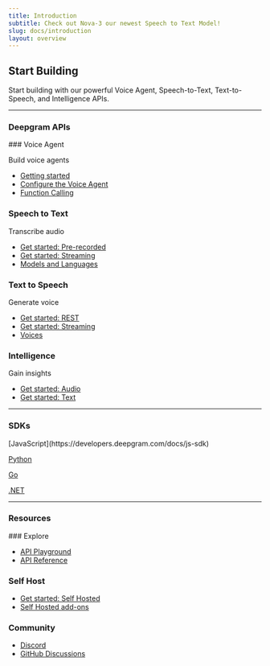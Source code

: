 ```yaml
---
title: Introduction
subtitle: Check out Nova-3 our newest Speech to Text Model!
slug: docs/introduction
layout: overview
---
```



## Start Building

Start building with our powerful Voice Agent, Speech-to-Text, Text-to-Speech, and Intelligence APIs.

***

### Deepgram APIs

<Card title="" href="https://developers.deepgram.com/docs/voice-agent">
  ### Voice Agent

  Build voice agents

  * [Getting started](https://developers.deepgram.com/docs/voice-agent)
  * [Configure the Voice Agent](https://developers.deepgram.com/docs/configure-voice-agent)
  * [Function Calling](https://developers.deepgram.com/docs/voice-agents-function-calling)

  ### Speech to Text

  Transcribe audio

  * [Get started: Pre-recorded](https://developers.deepgram.com/docs/pre-recorded-audio)
  * [Get started: Streaming](https://developers.deepgram.com/docs/live-streaming-audio)
  * [Models and Languages](https://developers.deepgram.com/docs/models-languages-overview)

  ### Text to Speech

  Generate voice

  * [Get started: REST](https://developers.deepgram.com/docs/text-to-speech)
  * [Get started: Streaming](https://developers.deepgram.com/docs/streaming-text-to-speech)
  * [Voices](https://developers.deepgram.com/docs/tts-models)

  ### Intelligence

  Gain insights

  * [Get started: Audio](https://developers.deepgram.com/docs/audio-intelligence)
  * [Get started: Text](https://developers.deepgram.com/docs/text-intelligence)
</Card>

***

### SDKs

<Card title="" href="https://developers.deepgram.com/docs/js-sdk">
  [JavaScript](https://developers.deepgram.com/docs/js-sdk)

  [ Python](https://developers.deepgram.com/docs/python-sdk)

  [ Go](https://developers.deepgram.com/docs/go-sdk)

  [ .NET](https://developers.deepgram.com/docs/dotnet-sdk)
</Card>

***

### Resources

<Card title="" href="https://playground.deepgram.com/">
  ### Explore

  * [API Playground](https://playground.deepgram.com/)
  * [API Reference](https://developers.deepgram.com/reference/deepgram-api-overview)

  ### Self Host

  * [Get started: Self Hosted](https://developers.deepgram.com/docs/self-hosted-introduction)
  * [Self Hosted add-ons](https://developers.deepgram.com/docs/self-hosted-add-ons)

  ### Community

  * [Discord](https://dpgr.am/discord)
  * [GitHub Discussions](https://github.com/orgs/deepgram/discussions)
</Card>
